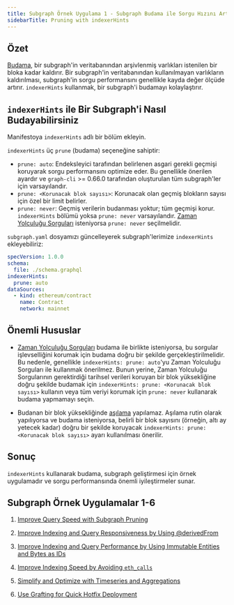 ```yaml
---
title: Subgraph Örnek Uygulama 1 - Subgraph Budama ile Sorgu Hızını Artırın
sidebarTitle: Pruning with indexerHints
---
```


## Özet

[Budama](/developing/creating-a-subgraph/#prune), bir subgraph'in veritabanından arşivlenmiş varlıkları istenilen bir bloka kadar kaldırır. Bir subgraph'in veritabanından kullanılmayan varlıkların kaldırılması, subgraph'in sorgu performansını genellikle kayda değer ölçüde artırır. `indexerHints` kullanmak, bir subgraph'i budamayı kolaylaştırır.

## `indexerHints` ile Bir Subgraph'i Nasıl Budayabilirsiniz

Manifestoya `indexerHints` adlı bir bölüm ekleyin.

`indexerHints` üç `prune` (budama) seçeneğine sahiptir:

- `prune: auto`: Endeksleyici tarafından belirlenen asgari gerekli geçmişi koruyarak sorgu performansını optimize eder. Bu genellikle önerilen ayardır ve `graph-cli` >= 0.66.0 tarafından oluşturulan tüm subgraph'ler için varsayılandır.
- `prune: <Korunacak blok sayısı>`: Korunacak olan geçmiş blokların sayısı için özel bir limit belirler.
- `prune: never`: Geçmiş verilerin budanması yoktur; tüm geçmişi korur. `indexerHints` bölümü yoksa `prune: never` varsayılandır. [Zaman Yolculuğu Sorguları](/subgraphs/querying/graphql-api/#time-travel-queries) isteniyorsa `prune: never` seçilmelidir.

`subgraph.yaml` dosyamızı güncelleyerek subgraph'lerimize `indexerHints` ekleyebiliriz:

```yaml
specVersion: 1.0.0
schema:
  file: ./schema.graphql
indexerHints:
  prune: auto
dataSources:
  - kind: ethereum/contract
    name: Contract
    network: mainnet
```

## Önemli Hususlar

- [Zaman Yolculuğu Sorguları](/subgraphs/querying/graphql-api/#time-travel-queries) budama ile birlikte isteniyorsa, bu sorgular işlevselliğini korumak için budama doğru bir şekilde gerçekleştirilmelidir. Bu nedenle, genellikle `indexerHints: prune: auto`'yu Zaman Yolculuğu Sorguları ile kullanmak önerilmez. Bunun yerine, Zaman Yolculuğu Sorgularının gerektirdiği tarihsel verileri koruyan bir blok yüksekliğine doğru şekilde budamak için `indexerHints: prune: <Korunacak blok sayısı>` kullanın veya tüm veriyi korumak için `prune: never` kullanarak budama yapmamayı seçin.

- Budanan bir blok yüksekliğinde [aşılama](/subgraphs/cookbook/grafting/) yapılamaz. Aşılama rutin olarak yapılıyorsa ve budama isteniyorsa, belirli bir blok sayısını (örneğin, altı ay yetecek kadar) doğru bir şekilde koruyacak `indexerHints: prune: <Korunacak blok sayısı>` ayarı kullanılması önerilir.

## Sonuç

`indexerHints` kullanarak budama, subgraph geliştirmesi için örnek uygulamadır ve sorgu performansında önemli iyileştirmeler sunar.

## Subgraph Örnek Uygulamalar 1-6

1. [Improve Query Speed with Subgraph Pruning](/subgraphs/best-practices/pruning/)

2. [Improve Indexing and Query Responsiveness by Using @derivedFrom](/subgraphs/best-practices/derivedfrom/)

3. [Improve Indexing and Query Performance by Using Immutable Entities and Bytes as IDs](/subgraphs/best-practices/immutable-entities-bytes-as-ids/)

4. [Improve Indexing Speed by Avoiding `eth_calls`](/subgraphs/best-practices/avoid-eth-calls/)

5. [Simplify and Optimize with Timeseries and Aggregations](/subgraphs/best-practices/timeseries/)

6. [Use Grafting for Quick Hotfix Deployment](/subgraphs/best-practices/grafting-hotfix/)

